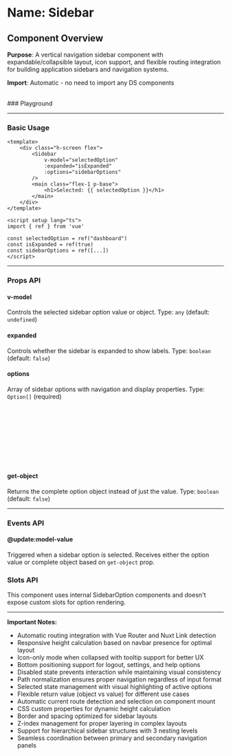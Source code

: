 
<Meta of={Sidebar} />

# Name: Sidebar
## Component Overview

**Purpose**: A vertical navigation sidebar component with expandable/collapsible layout, icon support, and flexible routing integration for building application sidebars and navigation systems.

**Import**: Automatic - no need to import any DS components

<br />
### Playground

<Canvas of={Sidebar.Primary} />
<Controls />

---

### Basic Usage

```vue
<template>
    <div class="h-screen flex">
        <Sidebar 
            v-model="selectedOption"
            :expanded="isExpanded"
            :options="sidebarOptions"
        />
        <main class="flex-1 p-base">
            <h1>Selected: {{ selectedOption }}</h1>
        </main>
    </div>
</template>

<script setup lang="ts">
import { ref } from 'vue'

const selectedOption = ref("dashboard")
const isExpanded = ref(true)
const sidebarOptions = ref([...])
</script>
```

<Canvas sourceState="none" of={Sidebar.Primary} />

---

### Props API

#### v-model
Controls the selected sidebar option value or object. Type: `any` (default: `undefined`)

#### expanded
Controls whether the sidebar is expanded to show labels. Type: `boolean` (default: `false`)

<Canvas sourceState="none" of={Sidebar.Expanded} />

#### options
Array of sidebar options with navigation and display properties. Type: `Option[]` (required)

```typescript
type Option = {
  label: string;       // Display text for the sidebar option
  value: string;       // Unique identifier for the option
  icon?: string;       // Icon name to display
  path?: string;       // Navigation path/route
  disabled?: boolean;  // Whether the option is disabled
  bottom?: boolean;    // Whether to position at bottom of sidebar
  options?: Option[];  // Nested sidebar options
}
```

#### get-object
Returns the complete option object instead of just the value. Type: `boolean` (default: `false`)

---

### Events API

#### @update:model-value
Triggered when a sidebar option is selected. Receives either the option value or complete object based on `get-object` prop.

### Slots API

This component uses internal SidebarOption components and doesn't expose custom slots for option rendering.

---

**Important Notes:**
- Automatic routing integration with Vue Router and Nuxt Link detection
- Responsive height calculation based on navbar presence for optimal layout
- Icon-only mode when collapsed with tooltip support for better UX
- Bottom positioning support for logout, settings, and help options
- Disabled state prevents interaction while maintaining visual consistency
- Path normalization ensures proper navigation regardless of input format
- Selected state management with visual highlighting of active options
- Flexible return value (object vs value) for different use cases
- Automatic current route detection and selection on component mount
- CSS custom properties for dynamic height calculation
- Border and spacing optimized for sidebar layouts
- Z-index management for proper layering in complex layouts
- Support for hierarchical sidebar structures with 3 nesting levels
- Seamless coordination between primary and secondary navigation panels